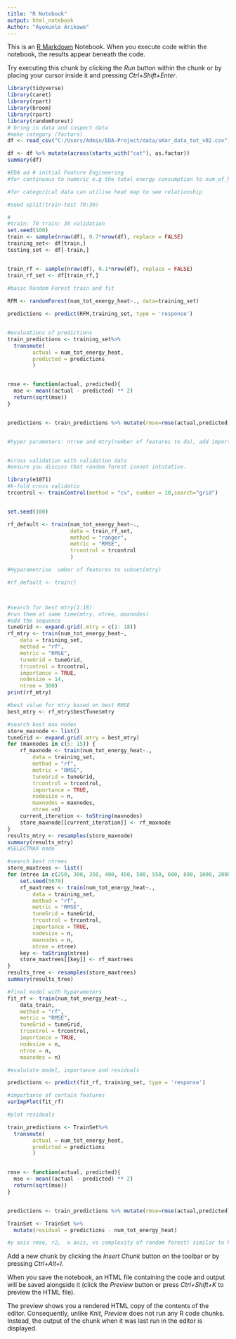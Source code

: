```yaml
---
title: "R Notebook"
output: html_notebook
Author: "Ayokunle Arikawe"
---
```


This is an [R Markdown](http://rmarkdown.rstudio.com) Notebook. When you execute code within the notebook, the results appear beneath the code. 

Try executing this chunk by clicking the *Run* button within the chunk or by placing your cursor inside it and pressing *Ctrl+Shift+Enter*. 

```r
library(tidyverse)
library(caret)
library(rpart)
library(broom)
library(rpart)
library(randomForest)
# bring in data and inspect data
#make category (factors)
df <- read_csv("C:/Users/Admin/EDA-Project/data/sKor_data_tot_v02.csv")

df <- df %>% mutate(across(starts_with("cat"), as.factor))
summary(df)

```
```r
#EDA ad # initial Feature Engineering
#for continuous to numeric e.g the total energy consumption to num_of_households do boxplots

#for categorical data can utilise heat map to see relationship


```

```r
#seed split(train-test 70:30)

#
#train: 70 train: 30 validation
set.seed(100)
train <- sample(nrow(df), 0.7*nrow(df), replace = FALSE)
training_set<- df[train,]
testing_set <- df[-train,]


train_rf <- sample(nrow(df), 0.1*nrow(df), replace = FALSE)
train_rf_set <- df[train_rf,]
        
#basic Random Forest train and fit

RFM <- randomForest(num_tot_energy_heat~., data=training_set)

predictions <- predict(RFM,training_set, type = 'response')


#evaluations of predictions
train_predictions <- training_set%>%
  transmute(
        actual = num_tot_energy_heat,
        predicted = predictions
        )


rmse <- function(actual, predicted){
  mse <- mean((actual - predicted) ** 2)
  return(sqrt(mse))
}


predictions <- train_predictions %>% mutate(rmse=rmse(actual,predicted), difference = actual-predicted) 


#hyper parameters: ntree and mtry(number of features to do), add importance = TRUE



```

```r
#cross validation with validation data
#ensure you discuss that random forest isnnot intutative.

library(e1071)
#k-fold cross validatio
trcontrol <- trainControl(method = "cv", number = 10,search="grid")


set.seed(100)

rf_default <- train(num_tot_energy_heat~.,
                    data = train_rf_set,
                    method = "ranger",
                    metric = "RMSE",
                    trcontrol = trcontrol
                    )

#Hyparametrise  umber of features to subset(mtry)

#rf_default <- train()




```
```r
#search for best mtry(1:18)
#run them at same time(mtry, ntree, maxnodes)
#add the sequence 
tuneGrid <- expand.grid(.mtry = c(1: 18))
rf_mtry <- train(num_tot_energy_heat~,
    data = training_set,
    method = "rf",
    metric = "RMSE",
    tuneGrid = tuneGrid,
    trcontrol = trcontrol,
    importance = TRUE,
    nodesize = 14,
    ntree = 300)
print(rf_mtry)

#best value for mtry based on best RMSE
best_mtry <- rf_mtry$bestTune$mtry
```

```r
#search best max nodes
store_maxnode <- list()
tuneGrid <- expand.grid(.mtry = best_mtry)
for (maxnodes in c(5: 15)) {
    rf_maxnode <- train(num_tot_energy_heat~.,
        data = training_set,
        method = "rf",
        metric = "RMSE",
        tuneGrid = tuneGrid,
        trcontrol = trcontrol,
        importance = TRUE,
        nodesize = n,
        maxnodes = maxnodes,
        ntree =n)
    current_iteration <- toString(maxnodes)
    store_maxnode[[current_iteration]] <- rf_maxnode
}
results_mtry <- resamples(store_maxnode)
summary(results_mtry)
#SELECTMAX node
```

```r
#search best ntrees
store_maxtrees <- list()
for (ntree in c(250, 300, 350, 400, 450, 500, 550, 600, 800, 1000, 2000)) {
    set.seed(5678)
    rf_maxtrees <- train(num_tot_energy_heat~.,
        data = training_set,
        method = "rf",
        metric = "RMSE",
        tuneGrid = tuneGrid,
        trcontrol = trcontrol,
        importance = TRUE,
        nodesize = n,
        maxnodes = n,
        ntree = ntree)
    key <- toString(ntree)
    store_maxtrees[[key]] <- rf_maxtrees
}
results_tree <- resamples(store_maxtrees)
summary(results_tree)

```
```r
#final model with hyparameters
fit_rf <- train(num_tot_energy_heat~.,
    data_train,
    method = "rf",
    metric = "RMSE",
    tuneGrid = tuneGrid,
    trcontrol = trcontrol,
    importance = TRUE,
    nodesize = n,
    ntree = n,
    maxnodes = n)

```
```r
#evalutate model, importance and residuals

predictions <- predict(fit_rf, training_set, type = 'response')

#importance of certain features
varImpPlot(fit_rf)

#plot residuals

train_predictions <- TrainSet%>%
  transmute(
        actual = num_tot_energy_heat,
        predicted = predictions
        )


rmse <- function(actual, predicted){
  mse <- mean((actual - predicted) ** 2)
  return(sqrt(mse))
}


predictions <- train_predictions %>% mutate(rmse=rmse(actual,predicted), difference = actual-predicted) 

TrainSet <- TrainSet %>% 
  mutate(residual = predictions - num_tot_energy_heat)

#y axis rmse, r2,  x axis, vs complexity of random forest) similar to k means

```


Add a new chunk by clicking the *Insert Chunk* button on the toolbar or by pressing *Ctrl+Alt+I*.

When you save the notebook, an HTML file containing the code and output will be saved alongside it (click the *Preview* button or press *Ctrl+Shift+K* to preview the HTML file).

The preview shows you a rendered HTML copy of the contents of the editor. Consequently, unlike *Knit*, *Preview* does not run any R code chunks. Instead, the output of the chunk when it was last run in the editor is displayed.
